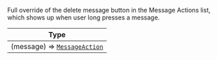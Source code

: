 Full override of the delete message button in the Message Actions list, which shows up when user long presses a message.

| Type |
| - |
| (message) => [`MessageAction`](../object-types/message-action) |
